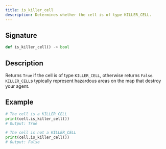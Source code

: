 ```yaml
---
title: is_killer_cell
description: Determines whether the cell is of type KILLER_CELL.
---
```


## Signature

```py
def is_killer_cell() -> bool
```

## Description

Returns `True` if the cell is of type `KILLER_CELL`, otherwise returns `False`.  
`KILLER_CELL`s typically represent hazardous areas on the map that destroy your agent.

## Example

```py
# The cell is a KILLER_CELL
print(cell.is_killer_cell())
# Output: True

# The cell is not a KILLER_CELL
print(cell.is_killer_cell())
# Output: False
```
